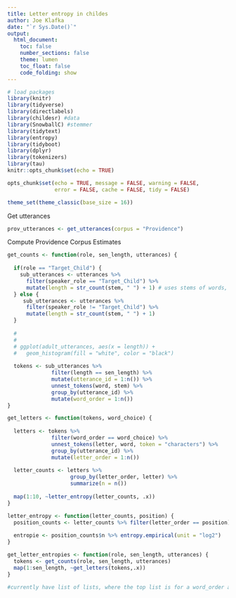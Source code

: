 ```yaml
---
title: Letter entropy in childes
author: Joe Klafka
date: "`r Sys.Date()`"
output: 
  html_document:
    toc: false
    number_sections: false
    theme: lumen
    toc_float: false
    code_folding: show 
---
```


```r
# load packages
library(knitr)
library(tidyverse)
library(directlabels)
library(childesr) #data
library(SnowballC) #stemmer
library(tidytext)
library(entropy)
library(tidyboot)
library(dplyr)
library(tokenizers)
library(tau)
knitr::opts_chunk$set(echo = TRUE)

opts_chunk$set(echo = TRUE, message = FALSE, warning = FALSE, 
               error = FALSE, cache = FALSE, tidy = FALSE)

theme_set(theme_classic(base_size = 16))
```

Get utterances
```r
prov_utterances <- get_utterances(corpus = "Providence")
```

Compute Providence Corpus Estimates
```r
get_counts <- function(role, sen_length, utterances) {
  
  if(role == "Target_Child") {
    sub_utterances <- utterances %>%
      filter(speaker_role == "Target_Child") %>%
      mutate(length = str_count(stem, " ") + 1) # uses stems of words, not original words
  } else {
     sub_utterances <- utterances %>%
      filter(speaker_role != "Target_Child") %>%
      mutate(length = str_count(stem, " ") + 1)
  }
  
  # 
  # 
  # ggplot(adult_utterances, aes(x = length)) +
  #   geom_histogram(fill = "white", color = "black")
  
  tokens <- sub_utterances %>%
              filter(length == sen_length) %>%
              mutate(utterance_id = 1:n()) %>%
              unnest_tokens(word, stem) %>%
              group_by(utterance_id) %>%
              mutate(word_order = 1:n())
}

get_letters <- function(tokens, word_choice) {
   
  letters <- tokens %>% 
              filter(word_order == word_choice) %>% 
              unnest_tokens(letter, word, token = "characters") %>% 
              group_by(utterance_id) %>% 
              mutate(letter_order = 1:n())
  
  letter_counts <- letters %>% 
                    group_by(letter_order, letter) %>% 
                    summarize(n = n())
  
  map(1:10, ~letter_entropy(letter_counts, .x)) 
}

letter_entropy <- function(letter_counts, position) {
  position_counts <- letter_counts %>% filter(letter_order == position)
  
  entropie <- position_counts$n %>% entropy.empirical(unit = "log2")
}

get_letter_entropies <- function(role, sen_length, utterances) {
  tokens <- get_counts(role, sen_length, utterances)
  map(1:sen_length, ~get_letters(tokens,.x))
}

#currently have list of lists, where the top list is for a word_order and each bottom list is for a letter_order
```